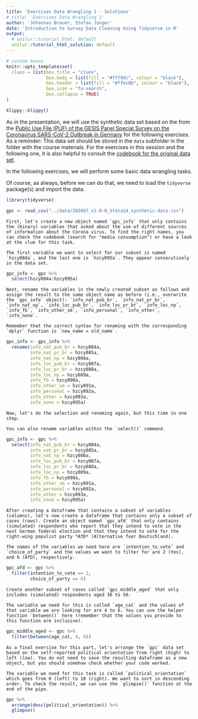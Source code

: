 ```yaml
---
title: 'Exercises Data Wrangling 1 - Solutions'
# title: 'Exercises Data Wrangling 1'
author: 'Johannes Breuer, Stefan Jünger'
date: 'Introduction to Survey Data Cleaning Using Tidyverse in R'
output:
  # unilur::tutorial_html: default
  unilur::tutorial_html_solution: default
---
```


```r
# custom boxes
knitr::opts_template$set(
  clues = list(box.title = "clues",
               box.body = list(fill = "#fff9dc", colour = "black"),
               box.header = list(fill = "#ffec8b", colour = "black"),
               box.icon = "fa-search",
               box.collapse = TRUE)
)
```

```r
klippy::klippy()
```

As in the presentation, we will use the synthetic data set based on the from the [Public Use File (PUF) of the GESIS Panel Special Survey on the Coronavirus SARS-CoV-2 Outbreak in Germany](https://www.gesis.org/gesis-panel/coronavirus-outbreak) for the following exercises. As a reminder: This data set should be stored in the `data` subfolder in the folder with the course materials.
For the exercises in this session and the following one, it is also helpful to consult the [codebook for the original data set](https://dbk.gesis.org/dbksearch/download.asp?id=67378).

In the following exercises, we will perform some basic data wrangling tasks.

Of course, as always, before we can do that, we need to load the `tidyverse` package(s) and import the data.

```r
library(tidyverse)

gpc <- read_csv("../data/ZA5667_v1-0-0_Stata14_synthetic-data.csv")
```

```block
First, let's create a new object named `gpc_info` that only contains the (binary) variables that asked about the use of different sources of information about the Corona virus. To find the right names, you can check the codebook (search for "media consumption") or have a look at the clue for this task.
```

```block
The first variable we want to select for our subset is named `hzcy084a`, and the last one is `hzcy095a`. They appear consecutively in the data set.
```

```r
gpc_info <- gpc %>% 
  select(hzcy084a:hzcy095a)
```

```block
Next, rename the variables in the newly created subset as follows and assign the result to the same object name as before (i.e., overwrite the `gpc_info` object): `info_nat_pub_br`, `info_nat_pr_br`, `info_nat_np`, `info_loc_pub_br`, `info_loc_pr_br`, `info_loc_np`, `info_fb`, `info_other_sm`, `info_personal`, `info_other`, `info_none`.  
```

```block
Remember that the correct syntax for renaming with the corresponding `dplyr` function is `new_name = old_name`.
```

```r
gpc_info <- gpc_info %>% 
  rename(info_nat_pub_br = hzcy084a,
         info_nat_pr_br = hzcy085a,
         info_nat_np = hzcy086a,
         info_loc_pub_br = hzcy087a,
         info_loc_pr_br = hzcy088a,
         info_loc_np = hzcy089a,
         info_fb = hzcy090a,
         info_other_sm = hzcy091a,
         info_personal = hzcy092a,
         info_other = hzcy093a,
         info_none = hzcy095a)
```

```block
Now, let's do the selection and renaming again, but this time in one step.
```

```block
You can also rename variables within the `select()` command.
```

```r
gpc_info <- gpc %>% 
  select(info_nat_pub_br = hzcy084a,
         info_nat_pr_br = hzcy085a,
         info_nat_np = hzcy086a,
         info_loc_pub_br = hzcy087a,
         info_loc_pr_br = hzcy088a,
         info_loc_np = hzcy089a,
         info_fb = hzcy090a,
         info_other_sm = hzcy091a,
         info_personal = hzcy092a,
         info_other = hzcy093a,
         info_none = hzcy095a)
```

```block
After creating a dataframe that contains a subset of variables (columns), let's now create a dataframe that contains only a subset of cases (rows). Create an object named `gpc_afd` that only contains (simulated) respondents who report that they intend to vote in the next German federal election and that they intend to vote for the right-wing populist party *AfD* (Alternative fuer Deutschland). 
```

```block
The names of the variables we need here are `intention_to_vote` and `choice_of_party` and the values we want to filter for are 2 (Yes), and 6 (AfD), respectively.
```

```r
gpc_afd <- gpc %>% 
  filter(intention_to_vote == 2,
         choice_of_party == 6)
```

```block
Create another subset of cases called `gpc_middle_aged` that only includes (simulated) respondents aged 36 to 50.
```

```block
The variable we need for this is called `age_cat` and the values of that variable we are looking for are 4 to 6. You can use the helper function `between()` here (remember that the values you provide to this function are inclusive).
```

```r
gpc_middle_aged <- gpc %>% 
  filter(between(age_cat, 4, 6))
```

```block
As a final exercise for this part, let's arrange the `gpc` data set based on the self-reported political orientation from right (high) to left (low). You do not need to save the resulting dataframe as a new object, but you should somehow check whether your code worked.
```

```block
The variable we need for this task is called `political_orientation` which goes from 0 (left) to 10 (right). We want to sort in descending order. To check the result, we can use the `glimpse()` function at the end of the pipe.
```

```r
gpc %>% 
  arrange(desc(political_orientation)) %>% 
  glimpse()
```